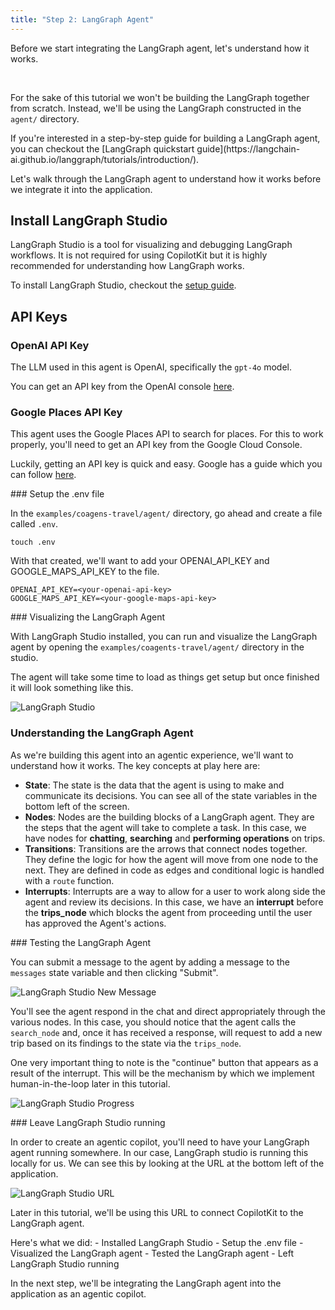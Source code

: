 ```yaml
---
title: "Step 2: LangGraph Agent"
---
```


Before we start integrating the LangGraph agent, let's understand how it works. 

<br />

For the sake of this tutorial we won't be building the LangGraph together from scratch. 
Instead, we'll be using the LangGraph constructed in the `agent/` directory.

<Callout>
If you're interested in a step-by-step guide for building a LangGraph agent, you can checkout the 
[LangGraph quickstart guide](https://langchain-ai.github.io/langgraph/tutorials/introduction/).
</Callout>

Let's walk through the LangGraph agent to understand how it works before we integrate it into the application.

## Install LangGraph Studio

LangGraph Studio is a tool for visualizing and debugging LangGraph workflows. It is not required for using CopilotKit but it is highly recommended
for understanding how LangGraph works. 

To install LangGraph Studio, checkout the [setup guide](https://github.com/langchain-ai/langgraph-studio?tab=readme-ov-file#setup).

## API Keys

### OpenAI API Key

The LLM used in this agent is OpenAI, specifically the `gpt-4o` model. 

You can get an API key from the OpenAI console [here](https://platform.openai.com/api-keys).

### Google Places API Key
This agent uses the Google Places API to search for places. For this to work properly, you'll need to get an API key from the Google Cloud Console.

Luckily, getting an API key is quick and easy. Google has a guide which you can follow [here](https://developers.google.com/maps/documentation/places/web-service/get-api-key#creating-api-keys).


<Steps>
<Step>
### Setup the .env file

In the `examples/coagens-travel/agent/` directory, go ahead and create a file called `.env`.

```shell
touch .env
```

With that created, we'll want to add your OPENAI_API_KEY and GOOGLE_MAPS_API_KEY to the file.

```
OPENAI_API_KEY=<your-openai-api-key>
GOOGLE_MAPS_API_KEY=<your-google-maps-api-key>
```

</Step>
<Step>
### Visualizing the LangGraph Agent

With LangGraph Studio installed, you can run and visualize the LangGraph agent by opening the `examples/coagents-travel/agent/` directory in the studio.

The agent will take some time to load as things get setup but once finished it will look something like this.

![LangGraph Studio](/images/coagents/tutorials/ai-travel-app/lgs-overview.png)


</Step>
<Step>

### Understanding the LangGraph Agent

As we're building this agent into an agentic experience, we'll want to understand how it works. The key concepts at play here are:

- **State**: The state is the data that the agent is using to make and communicate its decisions. You can see all of the state variables in the bottom left of the screen.
- **Nodes**: Nodes are the building blocks of a LangGraph agent. They are the steps that the agent will take to complete a task. In this case, we have nodes for **chatting**, **searching** and **performing operations** on trips.
- **Transitions**: Transitions are the arrows that connect nodes together. They define the logic for how the agent will move from one node to the next. They are defined in code as edges and conditional logic is handled with a `route` function.
- **Interrupts**: Interrupts are a way to allow for a user to work along side the agent and review its decisions. In this case, we have an **interrupt** before the **trips_node** which blocks the agent from proceeding until the user has approved the Agent's actions.

</Step>
<Step>
### Testing the LangGraph Agent

You can submit a message to the agent by adding a message to the `messages` state variable and then clicking "Submit".

![LangGraph Studio New Message](/images/coagents/tutorials/ai-travel-app/lgs-new-message.png)

You'll see the agent respond in the chat and direct appropriately through the various nodes. In this case, you should notice that the
agent calls the `search_node` and, once it has received a response, will request to add a new trip based on its findings to the state
via the `trips_node`.

One very important thing to note is the "continue" button that appears as a result of the interrupt. This will be the mechanism by which
we implement human-in-the-loop later in this tutorial.

![LangGraph Studio Progress](/images/coagents/tutorials/ai-travel-app/lgs-progress.png)

</Step>
<Step>
### Leave LangGraph Studio running

In order to create an agentic copilot, you'll need to have your LangGraph agent running somewhere. In our case, LangGraph studio is 
running this locally for us. We can see this by looking at the URL at the bottom left of the application.

![LangGraph Studio URL](/images/coagents/tutorials/ai-travel-app/lgs-url.png)

Later in this tutorial, we'll be using this URL to connect CopilotKit to the LangGraph agent.

</Step>
</Steps>
Here's what we did:
- Installed LangGraph Studio
- Setup the .env file
- Visualized the LangGraph agent
- Tested the LangGraph agent
- Left LangGraph Studio running

In the next step, we'll be integrating the LangGraph agent into the application as an agentic copilot.